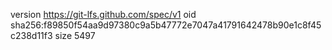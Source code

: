 version https://git-lfs.github.com/spec/v1
oid sha256:f89850f54aa9d97380c9a5b47772e7047a41791642478b90e1c8f45c238d11f3
size 5497

